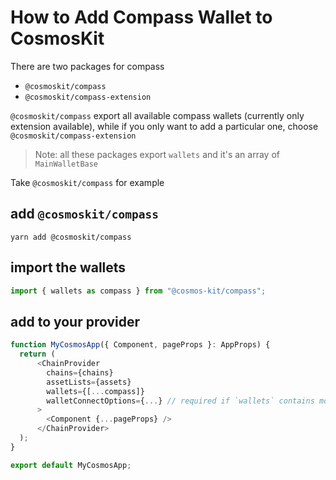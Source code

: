 # How to Add Compass Wallet to CosmosKit

There are two packages for compass

- `@cosmoskit/compass`
- `@cosmoskit/compass-extension`

`@cosmoskit/compass` export all available compass wallets (currently only extension available), while if you only want to add a particular one, choose `@cosmoskit/compass-extension`

> Note: all these packages export `wallets` and it's an array of `MainWalletBase`

Take `@cosmoskit/compass` for example

## add `@cosmoskit/compass`

```
yarn add @cosmoskit/compass
```

## import the wallets

```js
import { wallets as compass } from "@cosmos-kit/compass";
```

## add to your provider

```js
function MyCosmosApp({ Component, pageProps }: AppProps) {
  return (
      <ChainProvider
        chains={chains}
        assetLists={assets}
        wallets={[...compass]}
        walletConnectOptions={...} // required if `wallets` contains mobile wallets
      >
        <Component {...pageProps} />
      </ChainProvider>
  );
}

export default MyCosmosApp;
```
